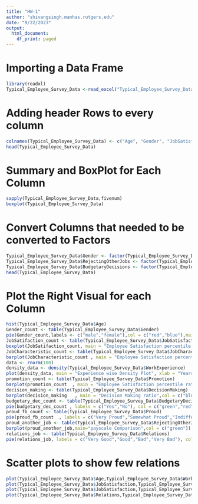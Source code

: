 ```yaml
---
title: "HW-1"
author: "shivangsingh.manhas.rutgers.edu"
date: "9/22/2023"
output:
  html_document:
    df_print: paged
---
```


# Importing a Data Frame

```r
library(readxl)
Typical_Employee_Survey_Data <-read_excel("Typical_Employee_Survey_Data.xlsx",col_names = FALSE)
```

# Adding header Rows to every column
```r
colnames(Typical_Employee_Survey_Data) <- c("Age", "Gender", "JobSatisfaction", "JobCharacteristic", "WorkExperience", "Promotion", "DecisionMaking", "BudgetaryDecisions", "Proud", "RejectingOtherJobs", "Relations")
head(Typical_Employee_Survey_Data)
```
# Summary and BoxPlot for Each Column
```r
sapply(Typical_Employee_Survey_Data,fivenum)
boxplot(Typical_Employee_Survey_Data)
```

# Convert Columns that needed to be converted to Factors
```r
Typical_Employee_Survey_Data$Gender <- factor(Typical_Employee_Survey_Data$Gender, labels = c("male","female"))
Typical_Employee_Survey_Data$RejectingOtherJobs <- factor(Typical_Employee_Survey_Data$RejectingOtherJobs, labels = c("Very Likely","Likely","Not Sure","Unlikely","Very Unlikely"))
Typical_Employee_Survey_Data$BudgetaryDecisions <- factor(Typical_Employee_Survey_Data$BudgetaryDecisions, labels = c("Yes","No"))
head(Typical_Employee_Survey_Data)
```
# Plot the Right Visual for each Column
```r
hist(Typical_Employee_Survey_Data$Age)
Gender_count <- table(Typical_Employee_Survey_Data$Gender)
pie(Gender_count,labels <- c("male","female"),col = c("red","blue"),main='Male vs Female')
JobSatifaction_count <- table(Typical_Employee_Survey_Data$JobSatisfaction)
boxplot(JobSatifaction_count, main = "Employee Satisfaction percentile ratio",ylab="Satisfaction Scale",col = c("purple") )
JobCharacteristic_count <- table(Typical_Employee_Survey_Data$JobCharacteristic)
barplot(JobCharacteristic_count , main = "Employee Satisfaction percentile ratio",col = c("blue") )
data <- rnorm(100)
density_data <- density(Typical_Employee_Survey_Data$WorkExperience)
plot(density_data, main = "Experience wise Density Plot", xlab = "Years of Experience", ylab = "Density")
promotion_count <- table(Typical_Employee_Survey_Data$Promotion)
barplot(promotion_count  , main = "Employee Satisfaction percentile ratio",col = c("green"), horiz = TRUE)
decision_making <- table(Typical_Employee_Survey_Data$DecisionMaking)
barplot(decision_making   , main = "Decision Making ratio",col = c("blue"), horiz = FALSE)
budgetary_dec_count <- table(Typical_Employee_Survey_Data$BudgetaryDecisions)
pie(budgetary_dec_count , labels = c("Yes","No"), col = c("green","red"), main = "Budget Decision pie Chart")
proud_fb_count <- table(Typical_Employee_Survey_Data$Proud)
pie(proud_fb_count  , labels = c("Very Proud","Somewhat Proud","Indifferent","Not At All Proud"), col = c("green","pink","red","yellow"), main = "Feedback of being proud ratio")
proud_another_job <- table(Typical_Employee_Survey_Data$RejectingOtherJobs)
barplot(proud_another_job,main="payscale Comparison",col = c("green"))
relations_job <- table(Typical_Employee_Survey_Data$Relations)
pie(relations_job, labels = c("Very Good","Good","Bad","Very Bad"), col = c("blue","red","black","orange"), main = "Employee Relation ratio")
```
# Scatter plots to show few relations
```r
plot(Typical_Employee_Survey_Data$Age,Typical_Employee_Survey_Data$WorkExperience,main = "Age vs years of Experience Relation Scatterplot",xlab = "Age", ylab = "Work Experience",col = "red", pch = 16)
plot(Typical_Employee_Survey_Data$JobSatisfaction,Typical_Employee_Survey_Data$JobCharacteristic,main = "Job Satisfaction vs Job Characteristics of Experience Relation Scatterplot",xlab = "Job Satisfaction", ylab = "Job Characteristics",col = "orange", pch = 16)
plot(Typical_Employee_Survey_Data$JobSatisfaction,Typical_Employee_Survey_Data$Relations,main = "Job Satisfaction vs Job Relation Scatterplot",xlab = "Job Satisfaction", ylab = "Job Relation",col = "blue", pch = 16)
plot(Typical_Employee_Survey_Data$Relations,Typical_Employee_Survey_Data$WorkExperience,main = "Relations with colleagues as per years of Experience Relation Scatterplot",xlab = "Job Relations", ylab = "Work Experience",col = "green", pch = 16)
```



